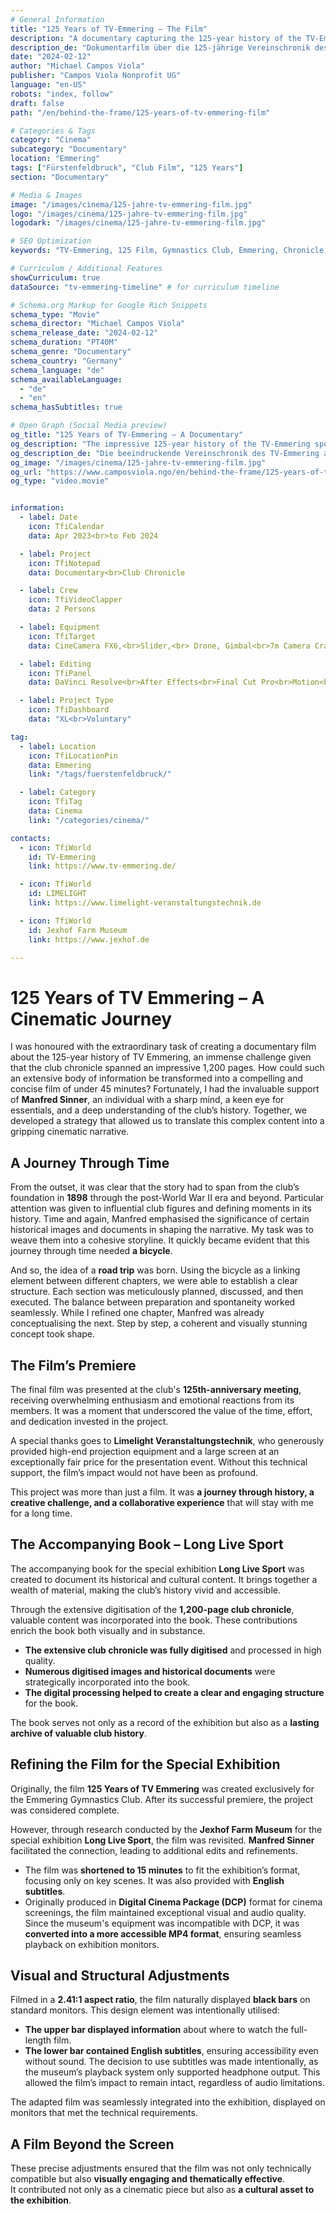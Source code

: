 ---
# General Information
title: "125 Years of TV-Emmering – The Film"
description: "A documentary capturing the 125-year history of the TV-Emmering sports club."
description_de: "Dokumentarfilm über die 125-jährige Vereinschronik des TV-Emmering."
date: "2024-02-12"
author: "Michael Campos Viola"
publisher: "Campos Viola Nonprofit UG"
language: "en-US"
robots: "index, follow"
draft: false
path: "/en/behind-the-frame/125-years-of-tv-emmering-film"

# Categories & Tags
category: "Cinema"  
subcategory: "Documentary"
location: "Emmering" 
tags: ["Fürstenfeldbruck", "Club Film", "125 Years"] 
section: "Documentary" 

# Media & Images
image: "/images/cinema/125-jahre-tv-emmering-film.jpg"
logo: "/images/cinema/125-jahre-tv-emmering-film.jpg"
logodark: "/images/cinema/125-jahre-tv-emmering-film.jpg"

# SEO Optimization
keywords: "TV-Emmering, 125 Film, Gymnastics Club, Emmering, Chronicle, Club History, Documentary Film, 125 Years of TV-Emmering, Fürstenfeldbruck"

# Curriculum / Additional Features
showCurriculum: true
dataSource: "tv-emmering-timeline" # for curriculum timeline

# Schema.org Markup for Google Rich Snippets
schema_type: "Movie"
schema_director: "Michael Campos Viola"
schema_release_date: "2024-02-12"
schema_duration: "PT40M"
schema_genre: "Documentary"
schema_country: "Germany"
schema_language: "de"
schema_availableLanguage:
  - "de"
  - "en"
schema_hasSubtitles: true

# Open Graph (Social Media preview)
og_title: "125 Years of TV-Emmering – A Documentary"
og_description: "The impressive 125-year history of the TV-Emmering sports club in a documentary film."
og_description_de: "Die beeindruckende Vereinschronik des TV-Emmering als Dokumentarfilm."
og_image: "/images/cinema/125-jahre-tv-emmering-film.jpg"
og_url: "https://www.camposviola.ngo/en/behind-the-frame/125-years-of-tv-emmering-film/"
og_type: "video.movie"


information:
  - label: Date
    icon: TfiCalendar
    data: Apr 2023<br>to Feb 2024

  - label: Project
    icon: TfiNotepad
    data: Documentary<br>Club Chronicle

  - label: Crew
    icon: TfiVideoClapper
    data: 2 Persons

  - label: Equipment
    icon: TfiTarget
    data: CineCamera FX6,<br>Slider,<br> Drone, Gimbal<br>7m Camera Crane<br>Teleprompter <br>DPA & Schoeps Microphones<br>recorded on Sound Devices

  - label: Editing
    icon: TfiPanel
    data: DaVinci Resolve<br>After Effects<br>Final Cut Pro<br>Motion<br>Nuendo

  - label: Project Type
    icon: TfiDashboard
    data: "XL<br>Voluntary"

tag:
  - label: Location
    icon: TfiLocationPin
    data: Emmering
    link: "/tags/fuerstenfeldbruck/"

  - label: Category
    icon: TfiTag
    data: Cinema
    link: "/categories/cinema/"

contacts:
  - icon: TfiWorld
    id: TV-Emmering
    link: https://www.tv-emmering.de/

  - icon: TfiWorld
    id: LIMELIGHT
    link: https://www.limelight-veranstaltungstechnik.de

  - icon: TfiWorld
    id: Jexhof Farm Museum
    link: https://www.jexhof.de

---

# 125 Years of TV Emmering – A Cinematic Journey

I was honoured with the extraordinary task of creating a documentary film about the 125-year history of TV Emmering, an immense challenge given that the club chronicle spanned an impressive 1,200 pages. How could such an extensive body of information be transformed into a compelling and concise film of under 45 minutes? Fortunately, I had the invaluable support of **Manfred Sinner**, an individual with a sharp mind, a keen eye for essentials, and a deep understanding of the club’s history. Together, we developed a strategy that allowed us to translate this complex content into a gripping cinematic narrative.

## A Journey Through Time

From the outset, it was clear that the story had to span from the club’s foundation in **1898** through the post-World War II era and beyond. Particular attention was given to influential club figures and defining moments in its history. Time and again, Manfred emphasised the significance of certain historical images and documents in shaping the narrative. My task was to weave them into a cohesive storyline. It quickly became evident that this journey through time needed **a bicycle**.

And so, the idea of a **road trip** was born. Using the bicycle as a linking element between different chapters, we were able to establish a clear structure. Each section was meticulously planned, discussed, and then executed. The balance between preparation and spontaneity worked seamlessly. While I refined one chapter, Manfred was already conceptualising the next. Step by step, a coherent and visually stunning concept took shape.

## The Film’s Premiere

The final film was presented at the club's **125th-anniversary meeting**, receiving overwhelming enthusiasm and emotional reactions from its members. It was a moment that underscored the value of the time, effort, and dedication invested in the project.

A special thanks goes to **Limelight Veranstaltungstechnik**, who generously provided high-end projection equipment and a large screen at an exceptionally fair price for the presentation event. Without this technical support, the film’s impact would not have been as profound.

This project was more than just a film. It was **a journey through history, a creative challenge, and a collaborative experience** that will stay with me for a long time.

## The Accompanying Book – Long Live Sport

The accompanying book for the special exhibition **Long Live Sport** was created to document its historical and cultural content. It brings together a wealth of material, making the club’s history vivid and accessible.

Through the extensive digitisation of the **1,200-page club chronicle**, valuable content was incorporated into the book. These contributions enrich the book both visually and in substance.

- **The extensive club chronicle was fully digitised** and processed in high quality.  
- **Numerous digitised images and historical documents** were strategically incorporated into the book.  
- **The digital processing helped to create a clear and engaging structure** for the book.  

The book serves not only as a record of the exhibition but also as a **lasting archive of valuable club history**.

## Refining the Film for the Special Exhibition

Originally, the film **125 Years of TV Emmering** was created exclusively for the Emmering Gymnastics Club. After its successful premiere, the project was considered complete.

However, through research conducted by the **Jexhof Farm Museum** for the special exhibition **Long Live Sport**, the film was revisited. **Manfred Sinner** facilitated the connection, leading to additional edits and refinements.

- The film was **shortened to 15 minutes** to fit the exhibition’s format, focusing only on key scenes. It was also provided with **English subtitles**.  
- Originally produced in **Digital Cinema Package (DCP)** format for cinema screenings, the film maintained exceptional visual and audio quality. Since the museum's equipment was incompatible with DCP, it was **converted into a more accessible MP4 format**, ensuring seamless playback on exhibition monitors.  

## Visual and Structural Adjustments

Filmed in a **2.41:1 aspect ratio**, the film naturally displayed **black bars** on standard monitors. This design element was intentionally utilised:

- **The upper bar displayed information** about where to watch the full-length film.  
- **The lower bar contained English subtitles**, ensuring accessibility even without sound. The decision to use subtitles was made intentionally, as the museum’s playback system only supported headphone output. This allowed the film’s impact to remain intact, regardless of audio limitations.  

The adapted film was seamlessly integrated into the exhibition, displayed on monitors that met the technical requirements.

## A Film Beyond the Screen

These precise adjustments ensured that the film was not only technically compatible but also **visually engaging and thematically effective**.  
It contributed not only as a cinematic piece but also as **a cultural asset to the exhibition**.
